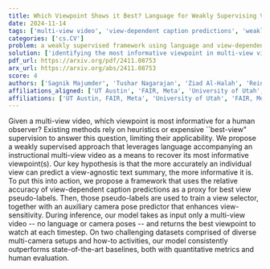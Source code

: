 ```yaml
---
title: Which Viewpoint Shows it Best? Language for Weakly Supervising View Selection in Multi-view Videos
date: 2024-11-14
tags: ['multi-view video', 'view-dependent caption predictions', 'weakly supervised learning', 'language supervision', 'best viewpoint identification', 'camera pose prediction', 'view selection']
categories: ['cs.CV']
problem: a weakly supervised framework using language and view-dependent caption predictions
solution: ['identifying the most informative viewpoint in multi-view videos']
pdf_url: https://arxiv.org/pdf/2411.08753
arx_url: https://arxiv.org/abs/2411.08753
score: 4
authors: ['Sagnik Majumder', 'Tushar Nagarajan', 'Ziad Al-Halah', 'Reina Pradhan', 'Kristen Grauman']
affiliations_aligned: ['UT Austin', 'FAIR, Meta', 'University of Utah', 'UT Austin', 'UT Austin, FAIR, Meta']
affiliations: ['UT Austin, FAIR, Meta', 'University of Utah', 'FAIR, Meta', 'UT Austin']
---
```



Given a multi-view video, which viewpoint is most informative for a human observer? Existing methods rely on heuristics or expensive ``best-view" supervision to answer this question, limiting their applicability. We propose a weakly supervised approach that leverages language accompanying an instructional multi-view video as a means to recover its most informative viewpoint(s). Our key hypothesis is that the more accurately an individual view can predict a view-agnostic text summary, the more informative it is. To put this into action, we propose a framework that uses the relative accuracy of view-dependent caption predictions as a proxy for best view pseudo-labels. Then, those pseudo-labels are used to train a view selector, together with an auxiliary camera pose predictor that enhances view-sensitivity. During inference, our model takes as input only a multi-view video -- no language or camera poses -- and returns the best viewpoint to watch at each timestep. On two challenging datasets comprised of diverse multi-camera setups and how-to activities, our model consistently outperforms state-of-the-art baselines, both with quantitative metrics and human evaluation.